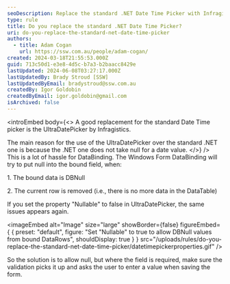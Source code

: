 ```yaml
---
seoDescription: Replace the standard .NET Date Time Picker with Infragistics' UltraDatePicker to handle null date values and simplify DataBinding.
type: rule
title: Do you replace the standard .NET Date Time Picker?
uri: do-you-replace-the-standard-net-date-time-picker
authors:
  - title: Adam Cogan
    url: https://ssw.com.au/people/adam-cogan/
created: 2024-03-18T21:55:53.000Z
guid: 713c50d1-e3e8-4d5c-b7a3-b2baacc8429e
lastUpdated: 2024-06-08T03:27:17.000Z
lastUpdatedBy: Brady Stroud [SSW]
lastUpdatedByEmail: bradystroud@ssw.com.au
createdBy: Igor Goldobin
createdByEmail: igor.goldobin@gmail.com
isArchived: false
---
```


<introEmbed
  body={<>
A good replacement for the standard Date Time picker is the UltraDatePicker by Infragistics.

The main reason for the use of the UltraDatePicker over the standard .NET one is because the .NET one does not take null for a date value.
  </>}
/>
This is a lot of hassle for DataBinding. The Windows Form DataBinding will try to put null into the bound field, when:

1. The bound data is DBNull

2. The current row is removed (i.e., there is no more data in the DataTable)

If you set the property "Nullable" to false in UltraDatePicker, the same issues appears again.


<imageEmbed
  alt="Image"
  size="large"
  showBorder={false}
  figureEmbed={ {
    preset: "default",
    figure: "Set \"Nullable\" to true to allow DBNull values from bound DataRows",
    shouldDisplay: true
  } }
  src="/uploads/rules/do-you-replace-the-standard-net-date-time-picker/datetimepickerproperties.gif"
/>


So the solution is to allow null, but where the field is required, make sure the validation picks it up and asks the user to enter a value when saving the form.
